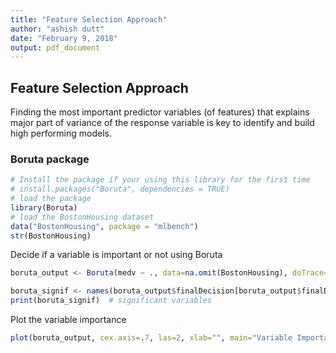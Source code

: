 ```yaml
---
title: "Feature Selection Approach"
author: "ashish dutt"
date: "February 9, 2018"
output: pdf_document
---
```


## Feature Selection Approach

Finding the most important predictor variables (of features) that explains major part of variance of the response variable is key to identify and build high performing models.

### Boruta package

```r
# Install the package if your using this library for the first time
# install.packages("Boruta", dependencies = TRUE)
# load the package
library(Boruta)
# load the BostonHousing dataset
data("BostonHousing", package = "mlbench")
str(BostonHousing)
```
Decide if a variable is important or not using Boruta
```r
boruta_output <- Boruta(medv ~ ., data=na.omit(BostonHousing), doTrace=2)  
```
```r
boruta_signif <- names(boruta_output$finalDecision[boruta_output$finalDecision %in% c("Confirmed", "Tentative")])  # collect Confirmed and Tentative variables
print(boruta_signif)  # significant variables
```

Plot the variable importance
```r
plot(boruta_output, cex.axis=.7, las=2, xlab="", main="Variable Importance")  # plot variable importance

```




